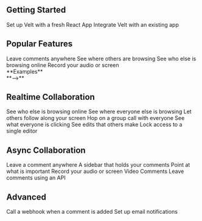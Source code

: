

## Getting Started
<CardGroup cols={2}>

<Card title="Quickstart" href="/get-started/quickstart" icon="circle-play"  color="#7CE38B" iconType="light">
    Set up Velt with a fresh React App
</Card>

<Card title="Setup" href="/get-started/setup" icon="gear" color="#77BDFB" iconType="light">
    Integrate Velt with an existing app
</Card>
</CardGroup>


## Popular Features

<CardGroup cols={2}>
  <Card title="Comments" href="/async-collaboration/comments/overview" icon="comment" color="#FAA356" iconType="light">
    Leave comments anywhere
  </Card>
  <Card title="Cursors" href="/realtime-collaboration/cursors/overview" icon="arrow-pointer" color="#FAA356"  iconType="light">
   See where others are browsing
  </Card>
  <Card title="Presence" href="/realtime-collaboration/presence/overview" icon="circle-user" color="#FAA356"  iconType="light">
    See who else is browsing online
  </Card>
  <Card title="Recorder" href="/async-collaboration/recorder/overview" icon="video" color="#FAA356"  iconType="light">
    Record your audio or screen
  </Card>

</CardGroup>


<Card href="/examples/overview" color="orange">
<div className="flex justify-between">

<div>
**Examples**
</div>

<div>
**-->**
</div>


</div>
</Card>

## Realtime Collaboration

<CardGroup cols={3}>
  <Card title="Presence" href="/realtime-collaboration/presence/overview" icon="circle-user" color="#7CE38B" iconType="light">
    See who else is browsing online
  </Card>
  <Card title="Cursors" href="/realtime-collaboration/cursors/overview" icon="arrow-pointer" color="#7CE38B" iconType="light">
   See where everyone else is browsing
  </Card>
  <Card title="Follow Me Mode" href="/realtime-collaboration/flock-mode/overview" icon="bird" color="#7CE38B"  iconType="light">
   Let others follow along your screen
  </Card>
  <Card title="Huddle" href="/realtime-collaboration/huddle/overview" icon="headphones" color="#7CE38B" iconType="light">
    Hop on a group call with everyone
  </Card>
  <Card title="Live Selection" href="/realtime-collaboration/live-selection/overview" icon="square-dashed" color="#7CE38B" iconType="light">
    See what everyone is clicking
  </Card>
  <Card title="Live State Sync" href="/realtime-collaboration/live-state-sync/overview" icon="rotate" color="#7CE38B" iconType="light">
    See edits that others make
  </Card>
  <Card title="Single Editor Mode" href="/realtime-collaboration/single-editor-mode/overview" icon="lock" color="#7CE38B" iconType="light">
    Lock access to a single editor
  </Card>


</CardGroup>

## Async Collaboration

<CardGroup cols={3}>
  <Card title="Comments" href="/async-collaboration/comments/overview" icon="comment" color="#77BDFB" iconType="light">
    Leave a comment anywhere
  </Card>
  <Card title="Comments Sidebar"  href="/async-collaboration/comments-sidebar/overview"icon="sidebar" color="#77BDFB" iconType="light">
    A sidebar that holds your comments
  </Card>
  <Card title="Arrows" href="/async-collaboration/arrows/overview" icon="arrow-up-right" color="#77BDFB" iconType="light">
    Point at what is important
  </Card>
  <Card title="Recorder" href="/async-collaboration/recorder/overview" icon="video" color="#77BDFB"  iconType="light">
    Record your audio or screen
  </Card>
  <Card title="Media Player Comments" href="/async-collaboration/media-player-comments/overview" icon="circle-play" color="#77BDFB"  iconType="light">
    Video Comments
  </Card>
  <Card title="System Comments" href="/async-collaboration/system-comments/overview" icon="server" color="#77BDFB"  iconType="light">
    Leave comments using an API
  </Card>
</CardGroup>


## Advanced


<CardGroup cols={3}>
  <Card title="Webhooks" href="/webhooks/overview" icon="webhook" color="#CEA5FB" iconType="light">
    Call a webhook when a comment is added
  </Card>
  <Card title="Notifications" href="/notifications/email/overview"  icon="bell" color="#CEA5FB" iconType="light">
   Set up email notifications
  </Card>
</CardGroup>






